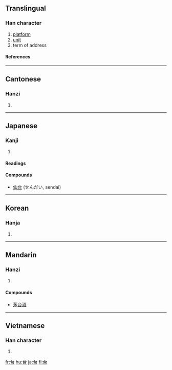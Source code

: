 {{see|臺}}

==Translingual==

===Han character===
{{Han char|rn=30|rad=口|as=02|sn=5|four=2360<sub>0</sub>|canj=戈口 (IR)|ids=⿱[[厶]][[口]]}}
# [[platform]]
# [[unit]]
# term of address

====References====
{{Han ref|kx=0172.130|dkj=03246|dj=0384.010|hdz=10575.020|uh=53F0|ud=21488|bh=A578|bd=42360}}

----

==Cantonese==

===Hanzi===
{{yue-hanzi|jyut=[[ji4]], [[toi4]]|y=yi4, toi4}}
# {{defn|Cantonese}}

----

==Japanese==

===Kanji===
{{ja-kanji|grade=2|rs=口02}}
# {{defn|Japanese}}

====Readings====
{{ja-readings|on=[[だい]] (dai), [[たい]] (tai), [[い]] (i)|kun=[[うてな]] (utena), [[よろこぶ]] (yorokobu)}}

====Compounds====
* [[仙台]] (せんだい, sendai)

----

==Korean==

===Hanja===
{{ko-hanja|hangeul=[[태]], [[이]]|rv=tae, i|mr=t'ae, i}}
# {{defn|Korean}}

----

==Mandarin==

===Hanzi===
{{cmn-hanzi|tra=臺|pin=[[tāi]] ([[tai1]]), [[tái]] ([[tai2]]), [[yí]] ([[yi2]])|wg=t'ai<sup>1</sup>, t'ai<sup>2</sup>, i<sup>2</sup>}}
# {{defn|Mandarin}}

====Compounds====
*[[茅台酒]]

----

==Vietnamese==

===Han character===
{{vi-hantu|thai}}

# {{defn|Vietnamese}}

[[fr:台]]
[[hu:台]]
[[ja:台]]
[[fi:台]]